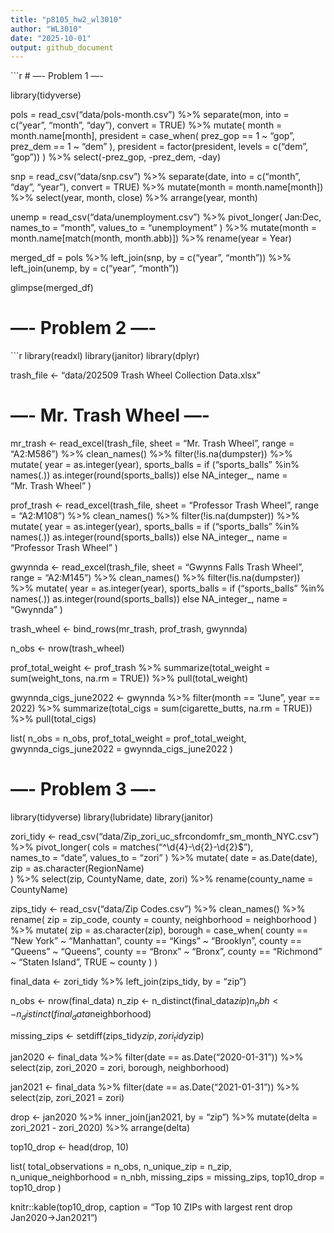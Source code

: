 ```yaml
---
title: "p8105_hw2_wl3010"
author: "WL3010"
date: "2025-10-01"
output: github_document
---
```

```r
# ---- Problem 1 ----

library(tidyverse)

pols = read_csv("data/pols-month.csv") %>%
  separate(mon, into = c("year", "month", "day"), convert = TRUE) %>%
  mutate(
    month = month.name[month],
    president = case_when(
      prez_gop == 1 ~ "gop",
      prez_dem == 1 ~ "dem"
    ),
    president = factor(president, levels = c("dem", "gop"))
  ) %>%
  select(-prez_gop, -prez_dem, -day)

snp = read_csv("data/snp.csv") %>%
  separate(date, into = c("month", "day", "year"), convert = TRUE) %>%
  mutate(month = month.name[month]) %>%
  select(year, month, close) %>%
  arrange(year, month)

unemp = read_csv("data/unemployment.csv") %>%
  pivot_longer(
    Jan:Dec,
    names_to = "month",
    values_to = "unemployment"
  ) %>%
  mutate(month = month.name[match(month, month.abb)]) %>%
  rename(year = Year)

merged_df = pols %>%
  left_join(snp, by = c("year", "month")) %>%
  left_join(unemp, by = c("year", "month"))

glimpse(merged_df)

# ---- Problem 2 ----

```r
library(readxl)
library(janitor)
library(dplyr)

trash_file <- "data/202509 Trash Wheel Collection Data.xlsx"

# ---- Mr. Trash Wheel ----
mr_trash <- read_excel(trash_file, sheet = "Mr. Trash Wheel", range = "A2:M586") %>%
  clean_names() %>%
  filter(!is.na(dumpster)) %>%
  mutate(
    year = as.integer(year),
    sports_balls = if ("sports_balls" %in% names(.)) as.integer(round(sports_balls)) else NA_integer_,
    name = "Mr. Trash Wheel"
  )

prof_trash <- read_excel(trash_file, sheet = "Professor Trash Wheel", range = "A2:M108") %>%
  clean_names() %>%
  filter(!is.na(dumpster)) %>%
  mutate(
    year = as.integer(year),
    sports_balls = if ("sports_balls" %in% names(.)) as.integer(round(sports_balls)) else NA_integer_,
    name = "Professor Trash Wheel"
  )

gwynnda <- read_excel(trash_file, sheet = "Gwynns Falls Trash Wheel", range = "A2:M145") %>%
  clean_names() %>%
  filter(!is.na(dumpster)) %>%
  mutate(
    year = as.integer(year),
    sports_balls = if ("sports_balls" %in% names(.)) as.integer(round(sports_balls)) else NA_integer_,
    name = "Gwynnda"
  )

trash_wheel <- bind_rows(mr_trash, prof_trash, gwynnda)

n_obs <- nrow(trash_wheel)

prof_total_weight <- prof_trash %>%
  summarize(total_weight = sum(weight_tons, na.rm = TRUE)) %>%
  pull(total_weight)

gwynnda_cigs_june2022 <- gwynnda %>%
  filter(month == "June", year == 2022) %>%
  summarize(total_cigs = sum(cigarette_butts, na.rm = TRUE)) %>%
  pull(total_cigs)

list(
  n_obs = n_obs,
  prof_total_weight = prof_total_weight,
  gwynnda_cigs_june2022 = gwynnda_cigs_june2022
)



# ---- Problem 3 ----
library(tidyverse)
library(lubridate)
library(janitor)

zori_tidy <- read_csv("data/Zip_zori_uc_sfrcondomfr_sm_month_NYC.csv") %>%
  pivot_longer(
    cols = matches("^\\d{4}-\\d{2}-\\d{2}$"),   
    names_to = "date",
    values_to = "zori"
  ) %>%
  mutate(
    date = as.Date(date),                       
    zip  = as.character(RegionName)             
  ) %>%
  select(zip, CountyName, date, zori) %>%
  rename(county_name = CountyName)

zips_tidy <- read_csv("data/Zip Codes.csv") %>%
  clean_names() %>%
  rename(
    zip = zip_code,
    county = county,
    neighborhood = neighborhood
  ) %>%
  mutate(
    zip = as.character(zip),
    borough = case_when(
      county == "New York"   ~ "Manhattan",
      county == "Kings"      ~ "Brooklyn",
      county == "Queens"     ~ "Queens",
      county == "Bronx"      ~ "Bronx",
      county == "Richmond"   ~ "Staten Island",
      TRUE ~ county
    )
  )

final_data <- zori_tidy %>%
  left_join(zips_tidy, by = "zip")

n_obs <- nrow(final_data)
n_zip <- n_distinct(final_data$zip)
n_nbh <- n_distinct(final_data$neighborhood)

missing_zips <- setdiff(zips_tidy$zip, zori_tidy$zip)

jan2020 <- final_data %>%
  filter(date == as.Date("2020-01-31")) %>%
  select(zip, zori_2020 = zori, borough, neighborhood)

jan2021 <- final_data %>%
  filter(date == as.Date("2021-01-31")) %>%
  select(zip, zori_2021 = zori)

drop <- jan2020 %>%
  inner_join(jan2021, by = "zip") %>%
  mutate(delta = zori_2021 - zori_2020) %>%
  arrange(delta)

top10_drop <- head(drop, 10)

list(
  total_observations = n_obs,
  n_unique_zip = n_zip,
  n_unique_neighborhood = n_nbh,
  missing_zips = missing_zips,
  top10_drop = top10_drop
)

knitr::kable(top10_drop, caption = "Top 10 ZIPs with largest rent drop Jan2020→Jan2021")
